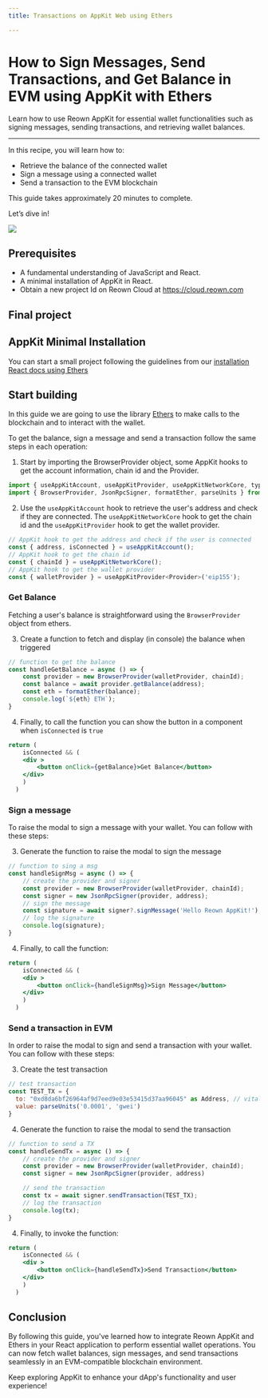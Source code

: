 ```yaml
---
title: Transactions on AppKit Web using Ethers

---
```



# How to Sign Messages, Send Transactions, and Get Balance in EVM using AppKit with Ethers

Learn how to use Reown AppKit for essential wallet functionalities such as signing messages, sending transactions, and retrieving wallet balances.

---

In this recipe, you will learn how to:

- Retrieve the balance of the connected wallet
- Sign a message using a connected wallet
- Send a transaction to the EVM blockchain


This guide takes approximately 20 minutes to complete.

Let’s dive in!

![](/assets/animatedGuideTxEthers.gif)

## Prerequisites
- A fundamental understanding of JavaScript and React.
- A minimal installation of AppKit in React.
- Obtain a new project Id on Reown Cloud at https://cloud.reown.com

## Final project
<GithubBox name="Appkit Ethers Example with blockchain interactions" url="https://github.com/reown-com/appkit-web-examples/tree/main/react/react-ethers" description="Download the full project to try it directly on your computer."></GithubBox>


## AppKit Minimal Installation

You can start a small project following the guidelines from our [installation React docs using Ethers](https://docs.reown.com/appkit/react/core/installation?platform=ethers)

## Start building

In this guide we are going to use the library [Ethers](https://docs.ethers.org/v6/) to make calls to the blockchain and to interact with the wallet.

To get the balance, sign a message and send a transaction follow the same steps in each operation:

1. Start by importing the BrowserProvider object, some AppKit hooks to get the account information, chain id and the Provider.

```jsx
import { useAppKitAccount, useAppKitProvider, useAppKitNetworkCore, type Provider  } from '@reown/appkit/react'
import { BrowserProvider, JsonRpcSigner, formatEther, parseUnits } from 'ethers'
```

2. Use the `useAppKitAccount` hook to retrieve the user's address and check if they are connected. The `useAppKitNetworkCore` hook to get the chain id and the `useAppKitProvider` hook to get the wallet provider.

```jsx
// AppKit hook to get the address and check if the user is connected
const { address, isConnected } = useAppKitAccount();
// AppKit hook to get the chain id
const { chainId } = useAppKitNetworkCore();
// AppKit hook to get the wallet provider
const { walletProvider } = useAppKitProvider<Provider>('eip155');
```

### Get Balance

Fetching a user's balance is straightforward using the `BrowserProvider` object from ethers.

3. Create a function to fetch and display (in console) the balance when triggered

```jsx
// function to get the balance
const handleGetBalance = async () => {
    const provider = new BrowserProvider(walletProvider, chainId);
    const balance = await provider.getBalance(address);
    const eth = formatEther(balance);
    console.log(`${eth} ETH`);
}
```

4. Finally, to call the function you can show the button in a component when `isConnected` is `true`

```jsx
return (
    isConnected && (
    <div >
        <button onClick={getBalance}>Get Balance</button>  
    </div>
    )
  )
```

### Sign a message

To raise the modal to sign a message with your wallet. You can follow with these steps:

3. Generate the function to raise the modal to sign the message

```jsx
// function to sing a msg 
const handleSignMsg = async () => {
    // create the provider and signer
    const provider = new BrowserProvider(walletProvider, chainId);
    const signer = new JsonRpcSigner(provider, address);
    // sign the message
    const signature = await signer?.signMessage('Hello Reown AppKit!');
    // log the signature
    console.log(signature);
}
```

4. Finally, to call the function:

```jsx
return (
    isConnected && (
    <div >
        <button onClick={handleSignMsg}>Sign Message</button>  
    </div>
    )
  )
```

### Send a transaction in EVM

In order to raise the modal to sign and send a transaction with your wallet. You can follow with these steps:

3. Create the test transaction
```jsx
// test transaction
const TEST_TX = {
  to: "0xd8da6bf26964af9d7eed9e03e53415d37aa96045" as Address, // vitalik address
  value: parseUnits('0.0001', 'gwei')
}
```

4. Generate the function to raise the modal to send the transaction

```jsx
// function to send a TX
const handleSendTx = async () => {
    // create the provider and signer
    const provider = new BrowserProvider(walletProvider, chainId);
    const signer = new JsonRpcSigner(provider, address)

    // send the transaction
    const tx = await signer.sendTransaction(TEST_TX);
    // log the transaction
    console.log(tx);
}
```

4. Finally, to invoke the function:

```jsx
return (
    isConnected && (
    <div >
        <button onClick={handleSendTx}>Send Transaction</button>  
    </div>
    )
  )
```

## Conclusion

By following this guide, you've learned how to integrate Reown AppKit and Ethers in your React application to perform essential wallet operations. 
You can now fetch wallet balances, sign messages, and send transactions seamlessly in an EVM-compatible blockchain environment. 

Keep exploring AppKit to enhance your dApp's functionality and user experience!